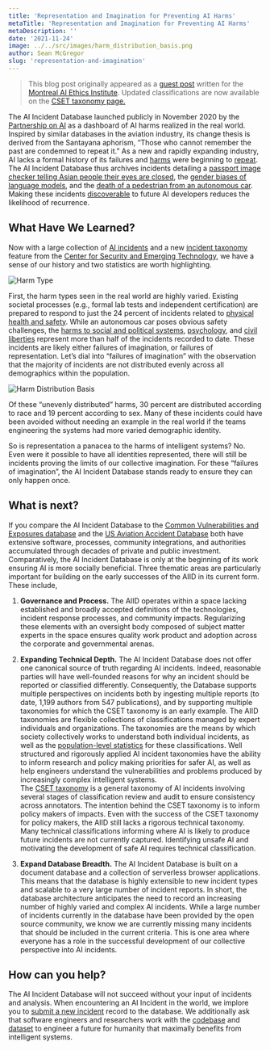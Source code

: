 ```yaml
---
title: 'Representation and Imagination for Preventing AI Harms'
metaTitle: 'Representation and Imagination for Preventing AI Harms'
metaDescription: ''
date: '2021-11-24'
image: ../../src/images/harm_distribution_basis.png
author: Sean McGregor
slug: 'representation-and-imagination'
---
```


> This blog post originally appeared as a [guest post](https://montrealethics.ai/representation-and-imagination-for-preventing-ai-harms/) written for the [Montreal AI Ethics Institute](https://montrealethics.ai/). Updated classifications are now available on the [CSET taxonomy page.](https://incidentdatabase.ai/taxonomy/cset)

The AI Incident Database launched publicly in November 2020 by the [Partnership on AI](http://partnershiponai.org/) as a dashboard of AI harms realized in the real world. Inspired by similar databases in the aviation industry, its change thesis is derived from the Santayana aphorism, “Those who cannot remember the past are condemned to repeat it.” As a new and rapidly expanding industry, AI lacks a formal history of its failures and [harms](https://incidentdatabase.ai/cite/16) were beginning to [repeat](https://incidentdatabase.ai/cite/113). The AI Incident Database thus archives incidents detailing a [passport image checker telling Asian people their eyes are closed](https://incidentdatabase.ai/cite/48), the [gender biases of language models](https://incidentdatabase.ai/cite/59), and the [death of a pedestrian from an autonomous car](https://incidentdatabase.ai/cite/4). Making these incidents [discoverable](https://incidentdatabase.ai/apps/discover) to future AI developers reduces the likelihood of recurrence.


## What Have We Learned?

Now with a large collection of [AI incidents](https://incidentdatabase.ai/summaries/incidents) and a new [incident taxonomy](https://incidentdatabase.ai/taxonomy/cset) feature from the [Center for Security and Emerging Technology](https://cset.georgetown.edu/), we have a sense of our history and two statistics are worth highlighting.

![Harm Type](../src/images/harm_type.png)

First, the harm types seen in the real world are highly varied. Existing societal processes (e.g., formal lab tests and independent certification) are prepared to respond to just the 24 percent of incidents related to [physical health and safety](https://incidentdatabase.ai/apps/discover?classifications=CSET%3AHarm%20Type%3AHarm%20to%20physical%20health%2Fsafety). While an autonomous car poses obvious safety challenges, the [harms to social and political systems](https://incidentdatabase.ai/apps/discover?classifications=CSET%3AHarm%20Type%3AHarm%20to%20social%20or%20political%20systems), [psychology](https://incidentdatabase.ai/apps/discover?classifications=CSET%3AHarm%20Type%3APsychological%20harm), and [civil liberties](https://incidentdatabase.ai/apps/discover?classifications=CSET%3AHarm%20Type%3AHarm%20to%20civil%20liberties) represent more than half of the incidents recorded to date. These incidents are likely either failures of imagination, or failures of representation. Let’s dial into “failures of imagination” with the observation that the majority of incidents are not distributed evenly across all demographics within the population.

![Harm Distribution Basis](../src/images/harm_distribution_basis.png)

Of these “unevenly distributed” harms, 30 percent are distributed according to race and 19 percent according to sex. Many of these incidents could have been avoided without needing an example in the real world if the teams engineering the systems had more varied demographic identity.

So is representation a panacea to the harms of intelligent systems? No. Even were it possible to have all identities represented, there will still be incidents proving the limits of our collective imagination. For these “failures of imagination”, the AI Incident Database stands ready to ensure they can only happen once.

## What is next?

If you compare the AI Incident Database to the [Common Vulnerabilities and Exposures database](https://cve.mitre.org/) and the [US Aviation Accident Database](https://www.ntsb.gov/_layouts/ntsb.aviation/index.aspx) both have extensive software, processes, community integrations, and authorities accumulated through decades of private and public investment. Comparatively, the AI Incident Database is only at the beginning of its work ensuring AI is more socially beneficial. Three thematic areas are particularly important for building on the early successes of the AIID in its current form. These include,

1. **Governance and Process.** The AIID operates within a space lacking established and broadly accepted definitions of the technologies, incident response processes, and community impacts. Regularizing these elements with an oversight body composed of subject matter experts in the space ensures quality work product and adoption across the corporate and governmental arenas.

2. **Expanding Technical Depth.** The AI Incident Database does not offer one canonical source of truth regarding AI incidents. Indeed, reasonable parties will have well-founded reasons for why an incident should be reported or classified differently. Consequently, the Database supports multiple perspectives on incidents both by ingesting multiple reports (to date, 1,199 authors from 547 publications), and by supporting multiple taxonomies for which the CSET taxonomy is an early example. The AIID taxonomies are flexible collections of classifications managed by expert individuals and organizations. The taxonomies are the means by which society collectively works to understand both individual incidents, as well as the [population-level statistics](https://incidentdatabase.ai/taxonomy/cset) for these classifications. Well structured and rigorously applied AI incident taxonomies have the ability to inform research and policy making priorities for safer AI, as well as help engineers understand the vulnerabilities and problems produced by increasingly complex intelligent systems.    
The [CSET taxonomy](https://incidentdatabase.ai/taxonomy/cset) is a general taxonomy of AI incidents involving several stages of classification review and audit to ensure consistency across annotators. The intention behind the CSET taxonomy is to inform policy makers of impacts. Even with the success of the CSET taxonomy for policy makers, the AIID still lacks a rigorous technical taxonomy. Many technical classifications informing where AI is likely to produce future incidents are not currently captured. Identifying unsafe AI and motivating the development of safe AI requires technical classification.

3. **Expand Database Breadth.** The AI Incident Database is built on a document database and a collection of serverless browser applications. This means that the database is highly extensible to new incident types and scalable to a very large number of incident reports. In short, the database architecture anticipates the need to record an increasing number of highly varied and complex AI incidents. While a large number of incidents currently in the database have been provided by the open source community, we know we are currently missing many incidents that should be included in the current criteria. This is one area where everyone has a role in the successful development of our collective perspective into AI incidents.

## How can you help?

The AI Incident Database will not succeed without your input of incidents and analysis. When encountering an AI Incident in the world, we implore you to [submit a new incident](https://incidentdatabase.ai/apps/quickadd) record to the database. We additionally ask that software engineers and researchers work with the [codebase](https://github.com/PartnershipOnAI/aiid) and [dataset](https://incidentdatabase.ai/research/snapshots) to engineer a future for humanity that maximally benefits from intelligent systems.

